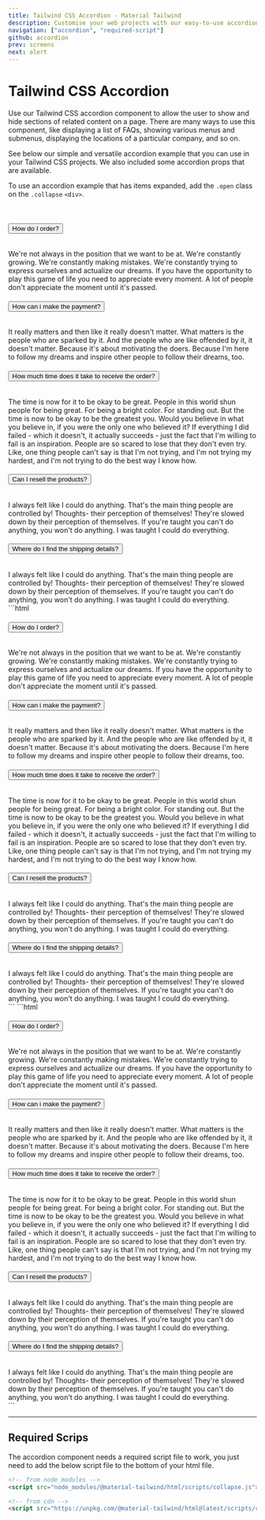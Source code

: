 ```yaml
---
title: Tailwind CSS Accordion - Material Tailwind
description: Customise your web projects with our easy-to-use accordion component for Tailwind CSS using Material Design guidelines.
navigation: ["accordion", "required-script"]
github: accordion
prev: screens
next: alert
---
```


# Tailwind CSS Accordion

Use our Tailwind CSS accordion component to allow the user to show and hide sections of related content on a page. There are many ways to use this component, like displaying a list of FAQs, showing various menus and submenus, displaying the locations of a particular company, and so on.

See below our simple and versatile accordion example that you can use in your Tailwind CSS projects. We also included some accordion props that are available.

To use an accordion example that has items expanded, add the <Code html html>.open</Code> class on the <Code html html>.collapse</Code> `<div>`.

<br />
<ComponentDemo id="accordion">
  <div className="accordion">
    <div className="accordion-item relative mb-3">
      <h6 className="mb-0">
        <button
          className="accordion-button text-left font-semibold"
          type="button"
          aria-expanded="false"
        >
          <span>How do I order?</span>
          <i className="fa fa-plus collapse-close absolute right-0 pt-1 text-xs"></i>
          <i className="fa fa-minus collapse-open absolute right-0 pt-1 text-xs"></i>
        </button>
      </h6>
      <div className="collapse open">
        <div className="py-4 text-sm opacity-60">
          We're not always in the position that we want to be at. We're
          constantly growing. We're constantly making mistakes. We're constantly
          trying to express ourselves and actualize our dreams. If you have the
          opportunity to play this game of life you need to appreciate every
          moment. A lot of people don't appreciate the moment until it's passed.
        </div>
      </div>
    </div>
    <div className="accordion-item relative mb-3">
      <h6 className="accordion-header">
        <button
          className="accordion-button collapsed text-left font-semibold"
          type="button"
          aria-expanded="false"
        >
          <span>How can i make the payment?</span>
          <i className="fa fa-plus collapse-close absolute right-0 pt-1 text-xs"></i>
          <i className="fa fa-minus collapse-open absolute right-0 pt-1 text-xs"></i>
        </button>
      </h6>
      <div className="collapse">
        <div className="py-4 text-sm opacity-60">
          It really matters and then like it really doesn't matter. What matters
          is the people who are sparked by it. And the people who are like
          offended by it, it doesn't matter. Because it's about motivating the
          doers. Because I'm here to follow my dreams and inspire other people
          to follow their dreams, too.
        </div>
      </div>
    </div>
    <div className="accordion-item relative mb-3">
      <h6 className="accordion-header">
        <button
          className="accordion-button collapsed text-left font-semibold"
          type="button"
          aria-expanded="false"
        >
          <span>How much time does it take to receive the order?</span>
          <i className="fa fa-plus collapse-close absolute right-0 pt-1 text-xs"></i>
          <i className="fa fa-minus collapse-open absolute right-0 pt-1 text-xs"></i>
        </button>
      </h6>
      <div className="collapse">
        <div className="py-4 text-sm opacity-60">
          The time is now for it to be okay to be great. People in this world
          shun people for being great. For being a bright color. For standing
          out. But the time is now to be okay to be the greatest you. Would you
          believe in what you believe in, if you were the only one who believed
          it? If everything I did failed - which it doesn't, it actually
          succeeds - just the fact that I'm willing to fail is an inspiration.
          People are so scared to lose that they don't even try. Like, one thing
          people can't say is that I'm not trying, and I'm not trying my
          hardest, and I'm not trying to do the best way I know how.
        </div>
      </div>
    </div>
    <div className="accordion-item relative mb-3">
      <h6 className="accordion-header">
        <button
          className="accordion-button collapsed text-left font-semibold"
          type="button"
          aria-expanded="false"
        >
          <span>Can I resell the products?</span>
          <i className="fa fa-plus collapse-close absolute right-0 pt-1 text-xs"></i>
          <i className="fa fa-minus collapse-open absolute right-0 pt-1 text-xs"></i>
        </button>
      </h6>
      <div className="collapse">
        <div className="py-4 text-sm opacity-60">
          I always felt like I could do anything. That's the main thing people
          are controlled by! Thoughts- their perception of themselves! They're
          slowed down by their perception of themselves. If you're taught you
          can't do anything, you won't do anything. I was taught I could do
          everything.
        </div>
      </div>
    </div>
    <div className="accordion-item relative mb-3">
      <h6 className="accordion-header">
        <button
          className="accordion-button collapsed text-left font-semibold"
          type="button"
          aria-expanded="false"
        >
          <span>Where do I find the shipping details?</span>
          <i className="fa fa-plus collapse-close absolute right-0 pt-1 text-xs"></i>
          <i className="fa fa-minus collapse-open absolute right-0 pt-1 text-xs"></i>
        </button>
      </h6>
      <div className="collapse">
        <div className="py-4 text-sm opacity-60">
          I always felt like I could do anything. That's the main thing people
          are controlled by! Thoughts- their perception of themselves! They're
          slowed down by their perception of themselves. If you're taught you
          can't do anything, you won't do anything. I was taught I could do
          everything.
        </div>
      </div>
    </div>
  </div>
</ComponentDemo>

<CodeTabs>
  <TabPanel value={1}>
    ```html
    <div class="accordion">
      <div class="accordion-item relative mb-3">
        <h6 class="mb-0">
          <button
            class="accordion-button text-left font-semibold"
            type="button"
            aria-expanded="false"
          >
            <span>How do I order?</span>
            <i class="fa fa-plus collapse-close absolute right-0 pt-1 text-xs"></i>
            <i class="fa fa-minus collapse-open absolute right-0 pt-1 text-xs"></i>
          </button>
        </h6>
        <div class="collapse open">
          <div class="py-4 text-sm opacity-60">
            We're not always in the position that we want to be at. We're constantly
            growing. We're constantly making mistakes. We're constantly trying to
            express ourselves and actualize our dreams. If you have the opportunity
            to play this game of life you need to appreciate every moment. A lot of
            people don't appreciate the moment until it's passed.
          </div>
        </div>
      </div>
      <div class="accordion-item relative mb-3">
        <h6 class="accordion-header">
          <button
            class="accordion-button collapsed text-left font-semibold"
            type="button"
            aria-expanded="false"
          >
            <span>How can i make the payment?</span>
            <i class="fa fa-plus collapse-close absolute right-0 pt-1 text-xs"></i>
            <i class="fa fa-minus collapse-open absolute right-0 pt-1 text-xs"></i>
          </button>
        </h6>
        <div class="collapse">
          <div class="py-4 text-sm opacity-60">
            It really matters and then like it really doesn't matter. What matters
            is the people who are sparked by it. And the people who are like
            offended by it, it doesn't matter. Because it's about motivating the
            doers. Because I'm here to follow my dreams and inspire other people to
            follow their dreams, too.
          </div>
        </div>
      </div>
      <div class="accordion-item relative mb-3">
        <h6 class="accordion-header">
          <button
            class="accordion-button collapsed text-left font-semibold"
            type="button"
            aria-expanded="false"
          >
            <span>How much time does it take to receive the order?</span>
            <i class="fa fa-plus collapse-close absolute right-0 pt-1 text-xs"></i>
            <i class="fa fa-minus collapse-open absolute right-0 pt-1 text-xs"></i>
          </button>
        </h6>
        <div class="collapse">
          <div class="py-4 text-sm opacity-60">
            The time is now for it to be okay to be great. People in this world shun
            people for being great. For being a bright color. For standing out. But
            the time is now to be okay to be the greatest you. Would you believe in
            what you believe in, if you were the only one who believed it? If
            everything I did failed - which it doesn't, it actually succeeds - just
            the fact that I'm willing to fail is an inspiration. People are so
            scared to lose that they don't even try. Like, one thing people can't
            say is that I'm not trying, and I'm not trying my hardest, and I'm not
            trying to do the best way I know how.
          </div>
        </div>
      </div>
      <div class="accordion-item relative mb-3">
        <h6 class="accordion-header">
          <button
            class="accordion-button collapsed text-left font-semibold"
            type="button"
            aria-expanded="false"
          >
            <span>Can I resell the products?</span>
            <i class="fa fa-plus collapse-close absolute right-0 pt-1 text-xs"></i>
            <i class="fa fa-minus collapse-open absolute right-0 pt-1 text-xs"></i>
          </button>
        </h6>
        <div class="collapse">
          <div class="py-4 text-sm opacity-60">
            I always felt like I could do anything. That's the main thing people are
            controlled by! Thoughts- their perception of themselves! They're slowed
            down by their perception of themselves. If you're taught you can't do
            anything, you won't do anything. I was taught I could do everything.
          </div>
        </div>
      </div>
      <div class="accordion-item relative mb-3">
        <h6 class="accordion-header">
          <button
            class="accordion-button collapsed text-left font-semibold"
            type="button"
            aria-expanded="false"
          >
            <span>Where do I find the shipping details?</span>
            <i class="fa fa-plus collapse-close absolute right-0 pt-1 text-xs"></i>
            <i class="fa fa-minus collapse-open absolute right-0 pt-1 text-xs"></i>
          </button>
        </h6>
        <div class="collapse">
          <div class="py-4 text-sm opacity-60">
            I always felt like I could do anything. That's the main thing people are
            controlled by! Thoughts- their perception of themselves! They're slowed
            down by their perception of themselves. If you're taught you can't do
            anything, you won't do anything. I was taught I could do everything.
          </div>
        </div>
      </div>
    </div>
    ```
  </TabPanel>
  <TabPanel value={2}>
    ```html
    <div class="accordion">
      <div class="relative mb-3">
        <h6 class="mb-0">
          <button
            class="relative flex items-center w-full py-4 text-secondary-500 border-b border-grey-300 text-left font-semibold"
            type="button"
            aria-expanded="false"
          >
            <span>How do I order?</span>
            <i class="fa fa-plus collapse-close absolute right-0 pt-1 text-xs"></i>
            <i class="fa fa-minus collapse-open absolute right-0 pt-1 text-xs"></i>
          </button>
        </h6>
        <div class="collapse open">
          <div class="py-4 text-sm opacity-60">
            We're not always in the position that we want to be at. We're constantly
            growing. We're constantly making mistakes. We're constantly trying to
            express ourselves and actualize our dreams. If you have the opportunity
            to play this game of life you need to appreciate every moment. A lot of
            people don't appreciate the moment until it's passed.
          </div>
        </div>
      </div>
      <div class="relative mb-3">
        <h6 class="mb-0">
          <button
            class="relative flex items-center w-full py-4 text-dark-500 border-b border-grey-300 collapsed text-left font-semibold"
            type="button"
            aria-expanded="false"
          >
            <span>How can i make the payment?</span>
            <i class="fa fa-plus collapse-close absolute right-0 pt-1 text-xs"></i>
            <i class="fa fa-minus collapse-open absolute right-0 pt-1 text-xs"></i>
          </button>
        </h6>
        <div class="collapse">
          <div class="py-4 text-sm opacity-60">
            It really matters and then like it really doesn't matter. What matters
            is the people who are sparked by it. And the people who are like
            offended by it, it doesn't matter. Because it's about motivating the
            doers. Because I'm here to follow my dreams and inspire other people to
            follow their dreams, too.
          </div>
        </div>
      </div>
      <div class="relative mb-3">
        <h6 class="mb-0">
          <button
            class="relative flex items-center w-full py-4 text-dark-500 border-b border-grey-300 collapsed text-left font-semibold"
            type="button"
            aria-expanded="false"
          >
            <span>How much time does it take to receive the order?</span>
            <i class="fa fa-plus collapse-close absolute right-0 pt-1 text-xs"></i>
            <i class="fa fa-minus collapse-open absolute right-0 pt-1 text-xs"></i>
          </button>
        </h6>
        <div class="collapse">
          <div class="py-4 text-sm opacity-60">
            The time is now for it to be okay to be great. People in this world shun
            people for being great. For being a bright color. For standing out. But
            the time is now to be okay to be the greatest you. Would you believe in
            what you believe in, if you were the only one who believed it? If
            everything I did failed - which it doesn't, it actually succeeds - just
            the fact that I'm willing to fail is an inspiration. People are so
            scared to lose that they don't even try. Like, one thing people can't
            say is that I'm not trying, and I'm not trying my hardest, and I'm not
            trying to do the best way I know how.
          </div>
        </div>
      </div>
      <div class="relative mb-3">
        <h6 class="mb-0">
          <button
            class="relative flex items-center w-full py-4 text-dark-500 border-b border-grey-300 collapsed text-left font-semibold"
            type="button"
            aria-expanded="false"
          >
            <span>Can I resell the products?</span>
            <i class="fa fa-plus collapse-close absolute right-0 pt-1 text-xs"></i>
            <i class="fa fa-minus collapse-open absolute right-0 pt-1 text-xs"></i>
          </button>
        </h6>
        <div class="collapse">
          <div class="py-4 text-sm opacity-60">
            I always felt like I could do anything. That's the main thing people are
            controlled by! Thoughts- their perception of themselves! They're slowed
            down by their perception of themselves. If you're taught you can't do
            anything, you won't do anything. I was taught I could do everything.
          </div>
        </div>
      </div>
      <div class="relative mb-3">
        <h6 class="mb-0">
          <button
            class="relative flex items-center w-full py-4 text-dark-500 border-b border-grey-300 collapsed text-left font-semibold"
            type="button"
            aria-expanded="false"
          >
            <span>Where do I find the shipping details?</span>
            <i class="fa fa-plus collapse-close absolute right-0 pt-1 text-xs"></i>
            <i class="fa fa-minus collapse-open absolute right-0 pt-1 text-xs"></i>
          </button>
        </h6>
        <div class="collapse">
          <div class="py-4 text-sm opacity-60">
            I always felt like I could do anything. That's the main thing people are
            controlled by! Thoughts- their perception of themselves! They're slowed
            down by their perception of themselves. If you're taught you can't do
            anything, you won't do anything. I was taught I could do everything.
          </div>
        </div>
      </div>
    </div>
    ```
  </TabPanel>
</CodeTabs>

---

## Required Scrips

<span id="required-script" className="scroll-mt-56" />

The accordion component needs a required script file to work, you just need to add the below script file to the bottom of your html file.

```html
<!-- from node_modules -->
<script src="node_modules/@material-tailwind/html/scripts/collapse.js"></script>

<!-- from cdn -->
<script src="https://unpkg.com/@material-tailwind/html@latest/scripts/collapse.js"></script>
```
